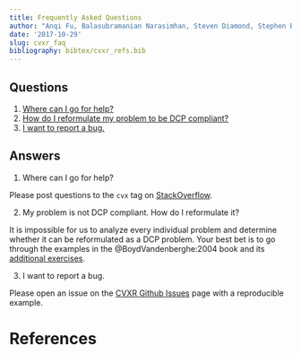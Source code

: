 ```yaml
---
title: Frequently Asked Questions
author: "Anqi Fu, Balasubramanian Narasimhan, Steven Diamond, Stephen Boyd"
date: '2017-10-29'
slug: cvxr_faq
bibliography: bibtex/cvxr_refs.bib
---
```


## Questions

1. [Where can I go for help?](#gen-help)
2. [How do I reformulate my problem to be DCP compliant?](#dcp-help)
3. [I want to report a bug.](#bug)

## Answers

1. <a name="gen-help"></a>Where can I go for help?

Please post questions to the `cvx` tag on [StackOverflow](https://stackoverflow.com/questions/tagged/cvx).

2. <a name="dcp-help"></a>My problem is not DCP compliant. How do I reformulate it?

It is impossible for us to analyze every individual problem and determine whether it can be reformulated as a DCP problem.
Your best bet is to go through the examples in the @BoydVandenberghe:2004 book and its [additional exercises](http://stanford.edu/~boyd/cvxbook/).

3. <a name="bug"></a>I want to report a bug.

Please open an issue on the [CVXR Github
Issues](https://github.com/anqif/CVXR/issues) page with a
reproducible example. 

# References

